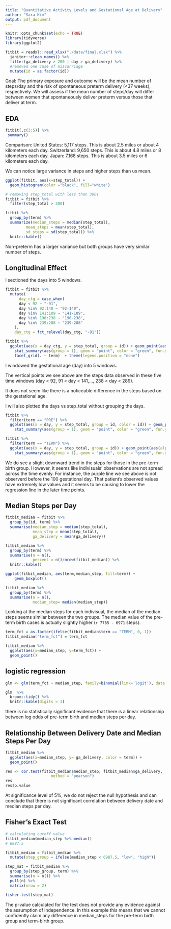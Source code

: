 ```yaml
---
title: "Quantitative Activity Levels and Gestational Age at Delivery"
author: "Sara Kim"
output: pdf_document
---
```


```r
knitr::opts_chunk$set(echo = TRUE)
library(tidyverse)
library(ggplot2)
```

```r
fitbit = readxl::read_xlsx("./data/final.xlsx") %>%
  janitor::clean_names() %>%
  filter(ga_delivery > 200 | day > ga_delivery) %>% 
  #removed one case of miscarriage
  mutate(id = as.factor(id))
```

Goal:
The primary exposure and outcome will be the mean number of steps/day and the risk of spontaneous preterm delivery (<37 weeks), respectively. We will assess if the mean number of steps/day will differ between women that spontaneously deliver preterm versus those that deliver at term. 

## EDA

```r
fitbit[,c(3:5)] %>%
 summary()
```

Comparison:
United States: 5,117 steps. This is about 2.5 miles or about 4 kilometers each day.
Switzerland: 9,650 steps. This is about 4.8 miles or 8 kilometers each day.
Japan: 7,168 steps. This is about 3.5 miles or 6 kilometers each day.

We can notice large variance in steps and higher steps than us mean.

```r
ggplot(fitbit, aes(x=step_total)) +
  geom_histogram(color ="black", fill="white")
```

```r
# removing step_total with less than 300\
fitbit = fitbit %>%
  filter(step_total > 300)

fitbit %>%
  group_by(term) %>%
  summarize(median_steps = median(step_total),
         mean_steps = mean(step_total),
         sd_steps = sd(step_total)) %>%
  knitr::kable()
```
Non-preterm has a larger variance but both groups have very similar number of steps.

## Longitudinal Effect

I sectioned the days into 5 windows.
```r
fitbit = fitbit %>%
  mutate(
      day_ctg = case_when(
      day < 92 ~ "-91",  
      day %in% 92:140 ~ "92-140",
      day %in% 141:189 ~ "141-189",
      day %in% 190:238 ~ "190-238",
      day %in% 239:288 ~ "239-288"
    ),
    day_ctg = fct_relevel(day_ctg, "-91")) 
```

```r
fitbit %>%
  ggplot(aes(x = day_ctg, y = step_total, group = id)) + geom_point(aes(alpha = 0.2)) + geom_line(aes(alpha = 0.2)) + stat_smooth(aes(group = 1), method = "lm", se = FALSE) +
    stat_summary(aes(group = 1), geom = "point", color = "green", fun.y = mean, shape = 17, size = 3) +
    facet_grid(. ~ term)  + theme(legend.position = "none")
```
I windowed the gestational age (day) into 5 windows.

The vertical points we see above are the steps data observed in these five time windows (day < 92, 91 < day < 141,..., 238 < day < 289).

It does not seem like there is a noticeable difference in the steps based on the gestational age.

I will also plotted the days vs step_total without grouping the days.

```r
fitbit %>%
  filter(term == "PRE") %>%
  ggplot(aes(x = day, y = step_total, group = id, color = id)) + geom_point() + geom_line(aes(alpha = 0.2)) + stat_smooth(aes(group = 1), method = "lm", se = FALSE) +
    stat_summary(aes(group = 1), geom = "point", color = "green", fun.y = mean, shape = 17, size = 3)  + theme(legend.position = "none")

fitbit %>%
  filter(term == "TERM") %>%
  ggplot(aes(x = day, y = step_total, group = id)) + geom_point(aes(alpha = 0.1)) + geom_line(aes(alpha = 0.1)) + stat_smooth(aes(group = 1), method = "lm", se = FALSE) +
    stat_summary(aes(group = 1), geom = "point", color = "green", fun.y = mean, shape = 17, size = 3)  
```

We do see a slight downward trend in the steps for those in the pre-term birth group. However, it seems like indivisuals' observations are not spread across the time evenly. For instance, the purple line we see above is not observerd before the 100 gestational day. That patient's observed values have extremely low values and it seems to be causing to lower the regression line in the later time points.

## Median Steps per Day

```r
fitbit_median = fitbit %>%
  group_by(id, term) %>%
  summarise(median_step = median(step_total),
            mean_step = mean(step_total),
            ga_delivery = mean(ga_delivery))

fitbit_median %>%
  group_by(term) %>%
  summarise(n = n(),
            percent = n()/nrow(fitbit_median)) %>%
  knitr::kable()

ggplot(fitbit_median, aes(term,median_step, fill=term)) + 
    geom_boxplot()

fitbit_median %>%
  group_by(term) %>%
  summarise(n = n(),
            median_step= median(median_step))
```

Looking at the median steps for each indivisual, the median of the median steps seems similar between the two groups. The median value of the pre-term birth cases is actually slightly higher (`r 7765 - 6971` steps).

```r
term_fct = as.factor(ifelse(fitbit_median$term == "TERM", 0, 1))
fitbit_median["term_fct"] = term_fct

fitbit_median %>%
  ggplot(aes(x=median_step, y=term_fct)) +
  geom_point()
```

## logistic regression

```r
glm <- glm(term_fct ~ median_step, family=binomial(link='logit'), data = fitbit_median) 

glm  %>% 
  broom::tidy() %>%
  knitr::kable(digits = 3)
```

there is no statistically significant evidence that there is a linear relationship between log odds of pre-term birth and median steps per day.

## Relationship Between Delivery Date and Median Steps Per Day

```r
fitbit_median %>%
  ggplot(aes(x=median_step, y= ga_delivery, color = term)) +
  geom_point()
```

```r
res <- cor.test(fitbit_median$median_step, fitbit_median$ga_delivery, 
                    method = "pearson")
res
res$p.value
```

At significance level of 5%, we do not reject the null hypothesis and can conclude that there is not significant correlation between delivery date and median steps per day.

## Fisher's Exact Test

```r
# calculating cutoff value
fitbit_median$median_step %>% median()
# 6987.5

fitbit_median = fitbit_median %>% 
  mutate(step_group = ifelse(median_step < 6987.5, "low", "high"))

step_mat = fitbit_median %>%
  group_by(step_group, term) %>%
  summarise(n = n()) %>%
  pull(n) %>%
  matrix(nrow = 2)

fisher.test(step_mat)
```
The p-value calculated for the test does not provide any evidence against the assumption of independence. In this example this means that we cannot confidently claim any difference in median_steps for the pre-term birth group and term-birth group.
